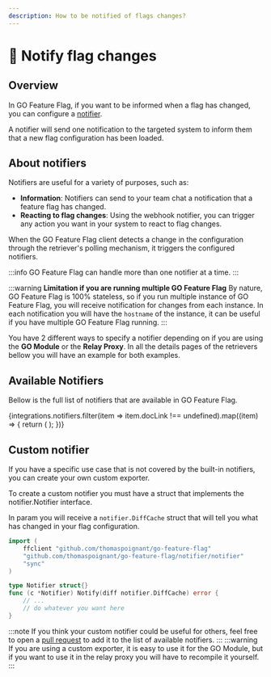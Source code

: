 ```yaml
---
description: How to be notified of flags changes?
---
```


# 📣 Notify flag changes

## Overview
In GO Feature Flag, if you want to be informed when a flag has changed, you can configure a [notifier](../concepts/notifier).

A notifier will send one notification to the targeted system to inform them that a new flag configuration has been loaded.

## About notifiers
Notifiers are useful for a variety of purposes, such as:
- **Information**: Notifiers can send to your team chat a notification that a feature flag has changed.
- **Reacting to flag changes**: Using the webhook notifier, you can trigger any action you want in your system to react to flag changes.

When the GO Feature Flag client detects a change in the configuration through the retriever's polling mechanism, it triggers the configured notifiers.

:::info
GO Feature Flag can handle more than one notifier at a time.
:::

:::warning **Limitation if you are running multiple GO Feature Flag**
By nature, GO Feature Flag is 100% stateless, so if you run multiple instance of GO Feature Flag, you will receive notification for changes from each instance.
In each notification you will have the `hostname` of the instance, it can be useful if you have multiple GO Feature Flag running.
:::


You have 2 different ways to specify a notifier depending on if you are using the **GO Module** or the **Relay Proxy**.
In all the details pages of the retrievers bellow you will have an example for both examples.

## Available Notifiers
Bellow is the full list of notifiers that are available in GO Feature Flag.

<div className={"grid grid-cols-3 gap-2"}>
  {integrations.notifiers.filter(item => item.docLink !== undefined).map((item) => {
    return (
      <Card
        logo={item.logo}
        link={`notify-flags-changes/${item.docLink}`}
        name={item.name}
        cssLogo={item.faLogo}
        description={item.description}
      />
    );
  })}
</div>

## Custom notifier
If you have a specific use case that is not covered by the built-in notifiers, you can create your own custom exporter.

To create a custom notifier you must have a struct that implements the notifier.Notifier interface.

In param you will receive a `notifier.DiffCache` struct that will tell you what has changed in your flag configuration.

```go title="notifier.go"
import (
    ffclient "github.com/thomaspoignant/go-feature-flag"
    "github.com/thomaspoignant/go-feature-flag/notifier/notifier"
    "sync"
)

type Notifier struct{}
func (c *Notifier) Notify(diff notifier.DiffCache) error {
    // ...
    // do whatever you want here
}
```

:::note
If you think your custom notifier could be useful for others, feel free to open a [pull request](https://github.com/thomaspoignant/go-feature-flag/pulls) to add it to the list of available notifiers.
:::
:::warning
If you are using a custom exporter, it is easy to use it for the GO Module, but if you want to use it in the relay proxy you will have to recompile it yourself.
:::